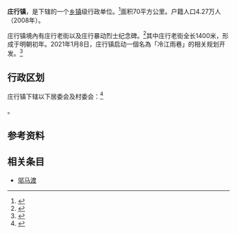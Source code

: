 {{中国乡级行政区|31/01/20/104/000}}

'''庄行镇'''，是{{PRC admin/fullname|31/01/20/104/000|3}}下辖的一个[[乡镇|乡镇]]级行政单位。<ref>{{PRC admin/ref sgc|{{PRC admin/parent|31/01/20/104/000}}}}</ref>面积70平方公里。户籍人口4.27万人（2008年）。

庄行镇境內有庄行老街以及庄行暴动烈士纪念碑。<ref>{{cite news |title=快来打卡！带你探寻上海奉贤“冷江雨巷”里的红色记忆 |url=https://sh.cctv.com/2021/07/19/ARTIZKYE0NHK597UxZrTS51Y210719.shtml |accessdate=2022-02-15 |archive-date=2022-02-15 |archive-url=https://web.archive.org/web/20220215120542/https://sh.cctv.com/2021/07/19/ARTIZKYE0NHK597UxZrTS51Y210719.shtml }}</ref>其中庄行老街全长1400米，形成于明朝初年。2021年1月8日，庄行镇启动一個名為「冷江雨巷」的相关规划开发。<ref>{{cite news |title=奉贤：庄行“冷江雨巷”启动开发 引入产业打造网红古镇 |url=http://service.shanghai.gov.cn/SHVideo/newvideoshow.aspx?id=6F81C5418A3233AA |accessdate=2022-02-15 |archive-date=2022-02-15 |archive-url=https://web.archive.org/web/20220215120543/http://service.shanghai.gov.cn/SHVideo/newvideoshow.aspx?id=6F81C5418A3233AA }}</ref>
== 行政区划 ==

庄行镇下辖以下居委会及村委会：<ref>{{PRC admin/ref sgc|31/01/20/104/000}}</ref>

{{PRC admin/children|31/01/20/104/000}}。

== 参考资料 ==

{{reflist}}

== 相关条目 ==
* [[邬马渡|邬马渡]]

{{行政区划小作品}}
{{PRC admin/navcat|31/01/20/104/000}}
{{上海市历史文化风貌区}}
{{上海市功能性区域}}